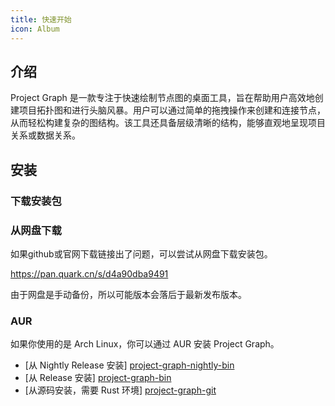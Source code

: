 ```yaml
---
title: 快速开始
icon: Album
---
```



## 介绍

Project Graph 是一款专注于快速绘制节点图的桌面工具，旨在帮助用户高效地创建项目拓扑图和进行头脑风暴。用户可以通过简单的拖拽操作来创建和连接节点，从而轻松构建复杂的图结构。该工具还具备层级清晰的结构，能够直观地呈现项目关系或数据关系。

## 安装

### 下载安装包

<Download />

### 从网盘下载

如果github或官网下载链接出了问题，可以尝试从网盘下载安装包。

https://pan.quark.cn/s/d4a90dba9491

由于网盘是手动备份，所以可能版本会落后于最新发布版本。

### AUR

如果你使用的是 Arch Linux，你可以通过 AUR 安装 Project Graph。

- [从 Nightly Release 安装] [project-graph-nightly-bin](https://aur.archlinux.org/packages/project-graph-nightly-bin)
- [从 Release 安装] [project-graph-bin](https://aur.archlinux.org/packages/project-graph-bin)
- [从源码安装，需要 Rust 环境] [project-graph-git](https://aur.archlinux.org/packages/project-graph-git)
